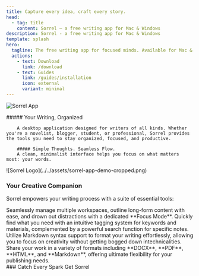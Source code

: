 ```yaml
---
title: Capture every idea, craft every story.
head:
  - tag: title
    content: Sorrel — a free writing app for Mac & Windows
description: Sorrel - a free writing app for Mac & Windows
template: splash
hero:
  tagline: The free writing app for focused minds. Available for Mac & Windows.
  actions:
    - text: Download
      link: /download
    - text: Guides
      link: /guides/installation
      icon: external
      variant: minimal
---
```



![Sorrel App](../../assets/sorrel-desktop.png)


<div class="no-border-cards">
<CardGrid>
  <Card>
    ##### Your Writing, Organized

		A desktop application designed for writers of all kinds. Whether you're a novelist, blogger, student, or professional, Sorrel provides the tools you need to stay organized, focused, and productive.

		##### Simple Thoughts. Seamless Flow.
		A clean, minimalist interface helps you focus on what matters most: your words.
  </Card>
  <Card>
		![Sorrel Logo](../../assets/sorrel-app-demo-cropped.png)
  </Card>
</CardGrid>
</div>


### Your Creative Companion
Sorrel empowers your writing process with a suite of essential tools:

<CardGrid>
	<Card title="Organized and Focused Workflow">
		Seamlessly manage multiple workspaces, outline long-form content with ease, and drown out distractions with a dedicated **Focus Mode**.
	</Card>
	<Card title="Instant Access to Your Ideas">
		Quickly find what you need with an intuitive tagging system for keywords and materials, complemented by a powerful search function for specific notes.
	</Card>
	<Card title="Markdown Support">
		Utilize Markdown syntax support to format your writing effortlessly, allowing you to focus on creativity without getting bogged down intechnicalities.
	</Card>
	<Card title="Export Made Easy">
		Share your work in a variety of formats including **DOCX**, **PDF**, **HTML**, and **Markdown**, offering ultimate flexibility for your publishing needs.
	</Card>
</CardGrid>

<div class="get-sorrel">
	### Catch Every Spark
	<LinkButton href="/download">Get Sorrel</LinkButton>
</div>